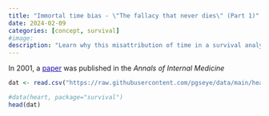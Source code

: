 ```yaml
---
title: "Immortal time bias - \"The fallacy that never dies\" (Part 1)"
date: 2024-02-09
categories: [concept, survival]
#image: 
description: "Learn why this misattribution of time in a survival analysis can seriously bias your results."
---
```


In 2001, a [paper](https://pubmed.ncbi.nlm.nih.gov/11352696/ "https://pubmed.ncbi.nlm.nih.gov/11352696/"){style="color: #1a0dab"} was published in the *Annals of Internal Medicine*

```r
dat <- read.csv("https://raw.githubusercontent.com/pgseye/data/main/heart.csv", header = T)

#data(heart, package="survival")
head(dat)
```
